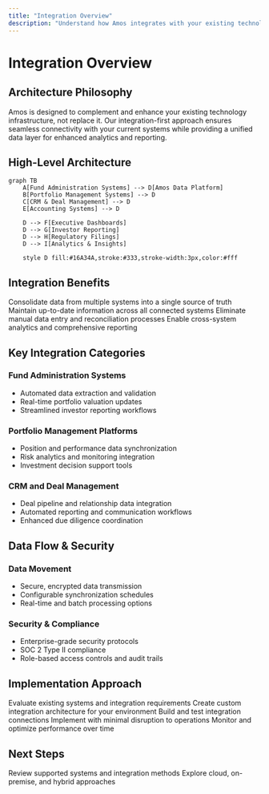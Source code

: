 ```yaml
---
title: "Integration Overview"
description: "Understand how Amos integrates with your existing technology ecosystem"
---
```


# Integration Overview

## Architecture Philosophy

Amos is designed to complement and enhance your existing technology infrastructure, not replace it. Our integration-first approach ensures seamless connectivity with your current systems while providing a unified data layer for enhanced analytics and reporting.

## High-Level Architecture

```mermaid
graph TB
    A[Fund Administration Systems] --> D[Amos Data Platform]
    B[Portfolio Management Systems] --> D
    C[CRM & Deal Management] --> D
    E[Accounting Systems] --> D
    
    D --> F[Executive Dashboards]
    D --> G[Investor Reporting]
    D --> H[Regulatory Filings]
    D --> I[Analytics & Insights]
    
    style D fill:#16A34A,stroke:#333,stroke-width:3px,color:#fff
```

## Integration Benefits

<CardGroup cols={2}>
  <Card title="Unified Data View" icon="database">
    Consolidate data from multiple systems into a single source of truth
  </Card>
  <Card title="Real-time Synchronization" icon="refresh">
    Maintain up-to-date information across all connected systems
  </Card>
  <Card title="Reduced Manual Work" icon="robot">
    Eliminate manual data entry and reconciliation processes
  </Card>
  <Card title="Enhanced Analytics" icon="chart-bar">
    Enable cross-system analytics and comprehensive reporting
  </Card>
</CardGroup>

## Key Integration Categories

### Fund Administration Systems
- Automated data extraction and validation
- Real-time portfolio valuation updates
- Streamlined investor reporting workflows

### Portfolio Management Platforms
- Position and performance data synchronization
- Risk analytics and monitoring integration
- Investment decision support tools

### CRM and Deal Management
- Deal pipeline and relationship data integration
- Automated reporting and communication workflows
- Enhanced due diligence coordination

## Data Flow & Security

### Data Movement
- Secure, encrypted data transmission
- Configurable synchronization schedules
- Real-time and batch processing options

### Security & Compliance
- Enterprise-grade security protocols
- SOC 2 Type II compliance
- Role-based access controls and audit trails

## Implementation Approach

<Steps>
  <Step title="Assessment">
    Evaluate existing systems and integration requirements
  </Step>
  <Step title="Design">
    Create custom integration architecture for your environment
  </Step>
  <Step title="Development">
    Build and test integration connections
  </Step>
  <Step title="Deployment">
    Implement with minimal disruption to operations
  </Step>
  <Step title="Optimization">
    Monitor and optimize performance over time
  </Step>
</Steps>

## Next Steps

<CardGroup cols={2}>
  <Card title="System Compatibility" icon="arrow-right" href="/fund-leaders/integration/existing-systems">
    Review supported systems and integration methods
  </Card>
  <Card title="Deployment Options" icon="arrow-right" href="/fund-leaders/integration/deployment-options">
    Explore cloud, on-premise, and hybrid approaches
  </Card>
</CardGroup>